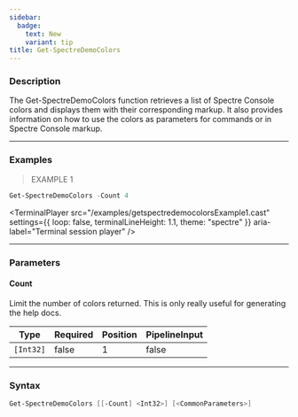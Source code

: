 ```yaml
---
sidebar:
  badge:
    text: New
    variant: tip
title: Get-SpectreDemoColors
---
```





### Description

The Get-SpectreDemoColors function retrieves a list of Spectre Console colors and displays them with their corresponding markup. 
It also provides information on how to use the colors as parameters for commands or in Spectre Console markup.

---

### Examples
> EXAMPLE 1

```powershell
Get-SpectreDemoColors -Count 4
```
<TerminalPlayer
    src="/examples/getspectredemocolorsExample1.cast"
    settings={{
        loop: false,
        terminalLineHeight: 1.1,
        theme: "spectre"
    }}
    aria-label="Terminal session player"
/>

---

### Parameters
#### **Count**
Limit the number of colors returned. This is only really useful for generating the help docs.

|Type     |Required|Position|PipelineInput|
|---------|--------|--------|-------------|
|`[Int32]`|false   |1       |false        |

---

### Syntax
```powershell
Get-SpectreDemoColors [[-Count] <Int32>] [<CommonParameters>]
```
